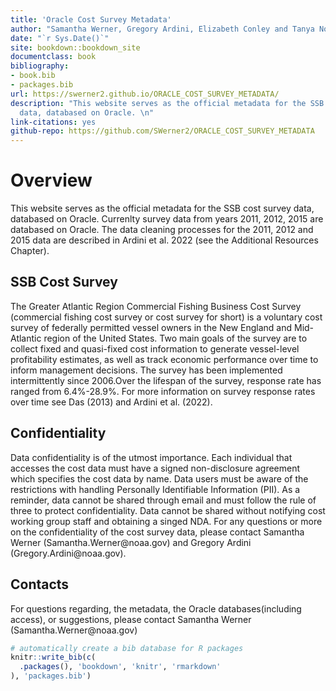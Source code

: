 ```yaml
--- 
title: 'Oracle Cost Survey Metadata'
author: "Samantha Werner, Gregory Ardini, Elizabeth Conley and Tanya Noteva"
date: "`r Sys.Date()`"
site: bookdown::bookdown_site
documentclass: book
bibliography:
- book.bib
- packages.bib
url: https://swerner2.github.io/ORACLE_COST_SURVEY_METADATA/
description: "This website serves as the official metadata for the SSB cost survey
  data, databased on Oracle. \n"
link-citations: yes
github-repo: https://github.com/SWerner2/ORACLE_COST_SURVEY_METADATA
---
```


# Overview 

This website serves as the official metadata for the SSB cost survey data, databased on Oracle. 
Currenlty survey data from years 2011, 2012, 2015 are databased on Oracle. The data cleaning processes for the 2011, 2012 and 2015 data are described in Ardini et al. 2022 (see the Additional Resources Chapter).

## SSB Cost Survey  
The Greater Atlantic Region Commercial Fishing Business Cost Survey (commercial fishing cost survey or cost survey for short) is a voluntary cost survey of federally permitted vessel owners in the New England and Mid-Atlantic region of the United States. Two main goals of the survey are to collect fixed and quasi-fixed cost information to generate vessel-level profitability estimates, as well as track economic performance over time to inform management decisions. The survey has been implemented intermittently since 2006.Over the lifespan of the survey, response rate has ranged from 6.4%-28.9%. For more information on survey response rates over time see Das (2013) and Ardini et al. (2022).

## Confidentiality  

Data confidentiality is of the utmost importance. Each individual that accesses the cost data must have a signed non-disclosure agreement which specifies the cost data by name.
Data users must be aware of the restrictions with handling Personally Identifiable Information (PII). As a reminder, data cannot be shared through email and must follow the rule of three to protect confidentiality. Data cannot be shared without notifying cost working group staff and obtaining a singed NDA. 
For any questions or more on the confidentiality of the cost survey data, please contact Samantha Werner (Samantha.Werner@noaa.gov) and Gregory Ardini (Gregory.Ardini@noaa.gov).

## Contacts    
For questions regarding, the metadata, the Oracle databases(including access), or suggestions, please contact Samantha Werner (Samantha.Werner@noaa.gov) 

```r
# automatically create a bib database for R packages
knitr::write_bib(c(
  .packages(), 'bookdown', 'knitr', 'rmarkdown'
), 'packages.bib')
```
